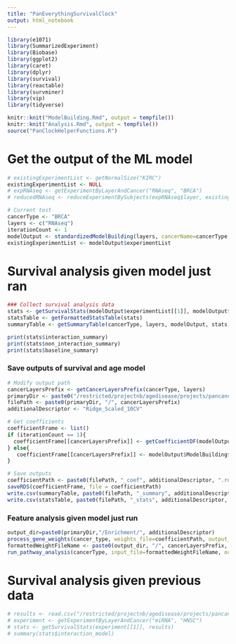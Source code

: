 ```yaml
---
title: "PanEverythingSurvivalClock"
output: html_notebook
---
```


```r
library(e1071) 
library(SummarizedExperiment)
library(Biobase)
library(ggplot2)
library(caret)
library(dplyr)
library(survival)
library(reactable)
library(survminer)
library(vip)
library(tidyverse)

knitr::knit("ModelBuilding.Rmd", output = tempfile())
knitr::knit("Analysis.Rmd", output = tempfile())
source("PanClockHelperFunctions.R")
```

# Get the output of the ML model
```r
# existingExperimentList <- getNormalSize("KIRC")
existingExperimentList <- NULL
# expRNAseq <- getExperimentByLayerAndCancer("RNAseq", "BRCA")
# reducedRNAseq <- reduceExperimentBySubjects(expRNAseq$layer, existingExperimentList$RNAseq_Normal)

# Current test
cancerType <- "BRCA"
layers <- c("RNAseq")
iterationCount <- 1
modelOutput <- standardizedModelBuilding(layers, cancerName=cancerType, methodNames=c("glmnet"), splitSize=1, seed=43, existingExperimentsList=existingExperimentList, iterationCount=iterationCount, applyBiasCorrection=FALSE, combiningNormal=FALSE, scaleByNormal=FALSE)
existingExperimentList <- modelOutput$experimentList
```

# Survival analysis given model just ran
```r
### Collect survival analysis data
stats <- getSurvivalStats(modelOutput$experimentList[[1]], modelOutput$ModelBuilding$predicted, applyBiasCorrection=FALSE, covariates_to_include=c("race"))
statsTable <- getFormattedStatsTable(stats)
summaryTable <- getSummaryTable(cancerType, layers, modelOutput, stats)

print(stats$interaction_summary)
print(stats$non_interaction_summary)
print(stats$baseline_summary)
```

### Save outputs of survival and age model
```r
# Modify output path
cancerLayersPrefix <- getCancerLayersPrefix(cancerType, layers)
primaryDir <- paste0("/restricted/projectnb/agedisease/projects/pancancer_aging_clocks/results/CoefficientFrames/", cancerType)
filePath <- paste0(primaryDir, "/", cancerLayersPrefix)
additionalDescriptor <- "Ridge_Scaled_10CV"

# Get coefficients
coefficientFrame <- list()
if (iterationCount == 1){
  coefficientFrame[[cancerLayersPrefix]] <- getCoefficientDF(modelOutput$ModelBuilding$model$finalModel)
} else{
   coefficientFrame[[cancerLayersPrefix]] <- modelOutput$ModelBuilding$combinedWeights
}

# Save outputs
coefficientPath <- paste0(filePath, "_coef", additionalDescriptor, ".rds")
saveRDS(coefficientFrame, file = coefficientPath)
write.csv(summaryTable, paste0(filePath, "_summary", additionalDescriptor, ".csv"), row.names = FALSE)
write.csv(statsTable, paste0(filePath, "_stats", additionalDescriptor, ".csv"), row.names = TRUE)
```

### Feature analysis given model just run
```r
output_dir=paste0(primaryDir,"/Enrichment/", additionalDescriptor)
process_gene_weights(cancer_type, weights_file=coefficientPath, output_dir=output_dir)
formattedWeightFileName <- paste0(output_dir, "/", cancerLayersPrefix, "_weights_named.csv") 
run_pathway_analysis(cancerType, input_file=formattedWeightFileName, output_dir=output_dir)
```

# Survival analysis given previous data
```r
# results <- read.csv("/restricted/projectnb/agedisease/projects/pancancer_aging_clocks/results/ElasticNet_HNSC_HPV_Negative/ElasticNetRNAseqCompleteSet.csv")
# experiment <- getExperimentByLayerAndCancer("miRNA", "HNSC")
# stats <- getSurvivalStats(experiment[[1]], results)
# summary(stats$interaction_model)
```
